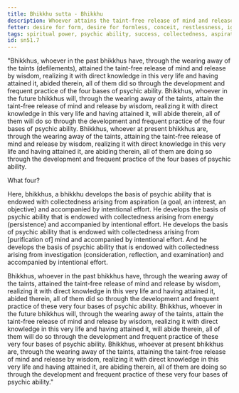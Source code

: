 ```yaml
---
title: Bhikkhu sutta - Bhikkhu
description: Whoever attains the taint-free release of mind and release by wisdom, does so through the development and frequent practice of the four bases of psychic ability.
fetter: desire for form, desire for formless, conceit, restlessness, ignorance
tags: spiritual power, psychic ability, success, collectedness, aspiration, persistence, energy, mind, investigation, reflection, close examination, sn, sn51
id: sn51.7
---
```


"Bhikkhus, whoever in the past bhikkhus have, through the wearing away of the taints (defilements), attained the taint-free release of mind and release by wisdom, realizing it with direct knowledge in this very life and having attained it, abided therein, all of them did so through the development and frequent practice of the four bases of psychic ability. Bhikkhus, whoever in the future bhikkhus will, through the wearing away of the taints, attain the taint-free release of mind and release by wisdom, realizing it with direct knowledge in this very life and having attained it, will abide therein, all of them will do so through the development and frequent practice of the four bases of psychic ability. Bhikkhus, whoever at present bhikkhus are, through the wearing away of the taints, attaining the taint-free release of mind and release by wisdom, realizing it with direct knowledge in this very life and having attained it, are abiding therein, all of them are doing so through the development and frequent practice of the four bases of psychic ability.

What four?

Here, bhikkhus, a bhikkhu develops the basis of psychic ability that is endowed with collectedness arising from aspiration (a goal, an interest, an objective) and accompanied by intentional effort. He develops the basis of psychic ability that is endowed with collectedness arising from energy (persistence) and accompanied by intentional effort. He develops the basis of psychic ability that is endowed with collectedness arising from [purification of] mind and accompanied by intentional effort. And he develops the basis of psychic ability that is endowed with collectedness arising from investigation (consideration, reflection, and examination) and accompanied by intentional effort.

Bhikkhus, whoever in the past bhikkhus have, through the wearing away of the taints, attained the taint-free release of mind and release by wisdom, realizing it with direct knowledge in this very life and having attained it, abided therein, all of them did so through the development and frequent practice of these very four bases of psychic ability. Bhikkhus, whoever in the future bhikkhus will, through the wearing away of the taints, attain the taint-free release of mind and release by wisdom, realizing it with direct knowledge in this very life and having attained it, will abide therein, all of them will do so through the development and frequent practice of these very four bases of psychic ability. Bhikkhus, whoever at present bhikkhus are, through the wearing away of the taints, attaining the taint-free release of mind and release by wisdom, realizing it with direct knowledge in this very life and having attained it, are abiding therein, all of them are doing so through the development and frequent practice of these very four bases of psychic ability."